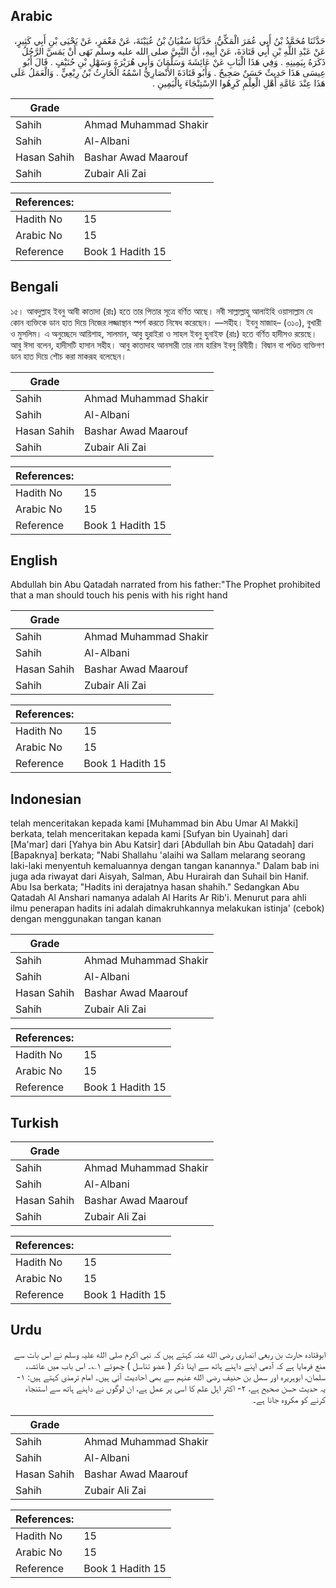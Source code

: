 ## Arabic


<div dir="rtl" lang="ar" style={{fontSize:'larger',backgroundColor:'#f8f9fa',padding:20}}>
حَدَّثَنَا مُحَمَّدُ بْنُ أَبِي عُمَرَ الْمَكِّيُّ، حَدَّثَنَا سُفْيَانُ بْنُ عُيَيْنَةَ، عَنْ مَعْمَرٍ، عَنْ يَحْيَى بْنِ أَبِي كَثِيرٍ، عَنْ عَبْدِ اللَّهِ بْنِ أَبِي قَتَادَةَ، عَنْ أَبِيهِ، أَنَّ النَّبِيَّ صلى الله عليه وسلم نَهَى أَنْ يَمَسَّ الرَّجُلُ ذَكَرَهُ بِيَمِينِهِ ‏.‏ وَفِي هَذَا الْبَابِ عَنْ عَائِشَةَ وَسَلْمَانَ وَأَبِي هُرَيْرَةَ وَسَهْلِ بْنِ حُنَيْفٍ ‏.‏ قَالَ أَبُو عِيسَى هَذَا حَدِيثٌ حَسَنٌ صَحِيحٌ ‏.‏ وَأَبُو قَتَادَةَ الأَنْصَارِيُّ اسْمُهُ الْحَارِثُ بْنُ رِبْعِيٍّ ‏.‏ وَالْعَمَلُ عَلَى هَذَا عِنْدَ عَامَّةِ أَهْلِ الْعِلْمِ كَرِهُوا الاِسْتِنْجَاءَ بِالْيَمِينِ ‏.‏
</div>
<div style={{backgroundColor:'#f8f9fa',padding:20, marginBottom: 10}}><table> <thead> <tr> <th>Grade</th> <th></th> </tr> </thead> <tbody> <tr><td>Sahih</td><td>Ahmad Muhammad Shakir</td></tr><tr><td>Sahih</td><td>Al-Albani</td></tr><tr><td>Hasan Sahih</td><td>Bashar Awad Maarouf</td></tr><tr><td>Sahih</td><td>Zubair Ali Zai</td></tr></tbody></table><table> <thead> <tr> <th>References:</th> <th></th> </tr> </thead> <tbody><tr><td>Hadith No</td><td>15</td></tr><tr><td>Arabic No</td><td>15</td></tr><tr><td>Reference</td><td>Book 1 Hadith 15</td></tr></tbody></table></div>

## Bengali


<div dir="ltr" lang="bn" style={{fontSize:'larger',backgroundColor:'#f8f9fa',padding:20}}>
১৫। আবদুল্লাহ ইবনু আবী কাতাদা (রাঃ) হতে তার পিতার সূত্রে বর্ণিত আছে। নবী সাল্লাল্লাহু আলাইহি ওয়াসাল্লাম যে কোন ব্যক্তিকে ডান হাত দিয়ে নিজের লজ্জাস্থান স্পর্শ করতে নিষেধ করেছেন। —সহীহ। ইবনু মাজাহ– (৩১০), বুখারী ও মুসলিম। এ অনুচ্ছেদে আয়িশাহ, সালমান, আবু হুরাইরা ও সাহল ইবনু হুনাইফ (রাঃ) হতে বর্ণিত হাদীসও রয়েছে। আবু ঈসা বলেন, হাদীসটি হাসান সহীহ। আবু কাতাদাহ আনসারী তার নাম হারিস ইবনু রিবীয়ী। বিদ্বান বা পণ্ডিত ব্যক্তিগণ ডান হাত দিয়ে শৌচ করা মাকরূহ বলেছেন।
</div>
<div style={{backgroundColor:'#f8f9fa',padding:20, marginBottom: 10}}><table> <thead> <tr> <th>Grade</th> <th></th> </tr> </thead> <tbody> <tr><td>Sahih</td><td>Ahmad Muhammad Shakir</td></tr><tr><td>Sahih</td><td>Al-Albani</td></tr><tr><td>Hasan Sahih</td><td>Bashar Awad Maarouf</td></tr><tr><td>Sahih</td><td>Zubair Ali Zai</td></tr></tbody></table><table> <thead> <tr> <th>References:</th> <th></th> </tr> </thead> <tbody><tr><td>Hadith No</td><td>15</td></tr><tr><td>Arabic No</td><td>15</td></tr><tr><td>Reference</td><td>Book 1 Hadith 15</td></tr></tbody></table></div>

## English


<div dir="ltr" lang="en" style={{fontSize:'larger',backgroundColor:'#f8f9fa',padding:20}}>
Abdullah bin Abu Qatadah narrated from his father:"The Prophet prohibited that a man should touch his penis with his right hand
</div>
<div style={{backgroundColor:'#f8f9fa',padding:20, marginBottom: 10}}><table> <thead> <tr> <th>Grade</th> <th></th> </tr> </thead> <tbody> <tr><td>Sahih</td><td>Ahmad Muhammad Shakir</td></tr><tr><td>Sahih</td><td>Al-Albani</td></tr><tr><td>Hasan Sahih</td><td>Bashar Awad Maarouf</td></tr><tr><td>Sahih</td><td>Zubair Ali Zai</td></tr></tbody></table><table> <thead> <tr> <th>References:</th> <th></th> </tr> </thead> <tbody><tr><td>Hadith No</td><td>15</td></tr><tr><td>Arabic No</td><td>15</td></tr><tr><td>Reference</td><td>Book 1 Hadith 15</td></tr></tbody></table></div>

## Indonesian


<div dir="ltr" lang="id" style={{fontSize:'larger',backgroundColor:'#f8f9fa',padding:20}}>
telah menceritakan kepada kami [Muhammad bin Abu Umar Al Makki] berkata, telah menceritakan kepada kami [Sufyan bin Uyainah] dari [Ma'mar] dari [Yahya bin Abu Katsir] dari [Abdullah bin Abu Qatadah] dari [Bapaknya] berkata; "Nabi Shallahu 'alaihi wa Sallam melarang seorang laki-laki menyentuh kemaluannya dengan tangan kanannya." Dalam bab ini juga ada riwayat dari Aisyah, Salman, Abu Hurairah dan Suhail bin Hanif. Abu Isa berkata; "Hadits ini derajatnya hasan shahih." Sedangkan Abu Qatadah Al Anshari namanya adalah Al Harits Ar Rib'i. Menurut para ahli ilmu penerapan hadits ini adalah dimakruhkannya melakukan istinja' (cebok) dengan menggunakan tangan kanan
</div>
<div style={{backgroundColor:'#f8f9fa',padding:20, marginBottom: 10}}><table> <thead> <tr> <th>Grade</th> <th></th> </tr> </thead> <tbody> <tr><td>Sahih</td><td>Ahmad Muhammad Shakir</td></tr><tr><td>Sahih</td><td>Al-Albani</td></tr><tr><td>Hasan Sahih</td><td>Bashar Awad Maarouf</td></tr><tr><td>Sahih</td><td>Zubair Ali Zai</td></tr></tbody></table><table> <thead> <tr> <th>References:</th> <th></th> </tr> </thead> <tbody><tr><td>Hadith No</td><td>15</td></tr><tr><td>Arabic No</td><td>15</td></tr><tr><td>Reference</td><td>Book 1 Hadith 15</td></tr></tbody></table></div>

## Turkish


<div dir="ltr" lang="tr" style={{fontSize:'larger',backgroundColor:'#f8f9fa',padding:20}}>

</div>
<div style={{backgroundColor:'#f8f9fa',padding:20, marginBottom: 10}}><table> <thead> <tr> <th>Grade</th> <th></th> </tr> </thead> <tbody> <tr><td>Sahih</td><td>Ahmad Muhammad Shakir</td></tr><tr><td>Sahih</td><td>Al-Albani</td></tr><tr><td>Hasan Sahih</td><td>Bashar Awad Maarouf</td></tr><tr><td>Sahih</td><td>Zubair Ali Zai</td></tr></tbody></table><table> <thead> <tr> <th>References:</th> <th></th> </tr> </thead> <tbody><tr><td>Hadith No</td><td>15</td></tr><tr><td>Arabic No</td><td>15</td></tr><tr><td>Reference</td><td>Book 1 Hadith 15</td></tr></tbody></table></div>

## Urdu


<div dir="rtl" lang="ur" style={{fontSize:'larger',backgroundColor:'#f8f9fa',padding:20}}>
ابوقتادہ حارث بن ربعی انصاری رضی الله عنہ کہتے ہیں کہ نبی اکرم صلی الله علیہ وسلم نے اس بات سے منع فرمایا ہے کہ آدمی اپنے داہنے ہاتھ سے اپنا ذکر ( عضو تناسل ) چھوئے ۱؎۔ اس باب میں عائشہ، سلمان، ابوہریرہ اور سھل بن حنیف رضی الله عنہم سے بھی احادیث آئی ہیں۔ امام ترمذی کہتے ہیں: ۱- یہ حدیث حسن صحیح ہے، ۲- اکثر اہل علم کا اسی پر عمل ہے، ان لوگوں نے داہنے ہاتھ سے استنجاء کرنے کو مکروہ جانا ہے۔
</div>
<div style={{backgroundColor:'#f8f9fa',padding:20, marginBottom: 10}}><table> <thead> <tr> <th>Grade</th> <th></th> </tr> </thead> <tbody> <tr><td>Sahih</td><td>Ahmad Muhammad Shakir</td></tr><tr><td>Sahih</td><td>Al-Albani</td></tr><tr><td>Hasan Sahih</td><td>Bashar Awad Maarouf</td></tr><tr><td>Sahih</td><td>Zubair Ali Zai</td></tr></tbody></table><table> <thead> <tr> <th>References:</th> <th></th> </tr> </thead> <tbody><tr><td>Hadith No</td><td>15</td></tr><tr><td>Arabic No</td><td>15</td></tr><tr><td>Reference</td><td>Book 1 Hadith 15</td></tr></tbody></table></div>